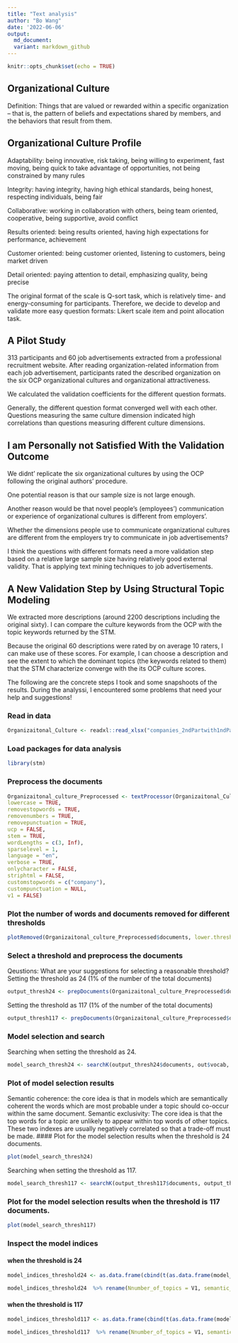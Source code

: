 ```yaml
---
title: "Text analysis"
author: "Bo Wang"
date: '2022-06-06'
output: 
  md_document:
  variant: markdown_github
---
```


```r
knitr::opts_chunk$set(echo = TRUE)
```

## Organizational Culture

Definition: Things that are valued or rewarded within a specific organization – that is, the pattern of beliefs and expectations shared by members, and the behaviors that result from them.

## Organizational Culture Profile

Adaptability: being innovative, risk taking, being willing to experiment, fast moving, being quick to take advantage of opportunities, not being constrained by many rules

Integrity: having integrity, having high ethical standards, being honest, respecting individuals, being fair

Collaborative: working in collaboration with others, being team oriented, cooperative, being supportive, avoid conflict

Results oriented: being results oriented, having high expectations for performance, achievement

Customer oriented: being customer oriented, listening to customers, being market driven

Detail oriented: paying attention to detail, emphasizing quality, being precise

The original format of the scale is Q-sort task, which is relatively time- and energy-consuming for participants. Therefore, we decide to develop and validate more easy question formats: Likert scale item and point allocation task.

## A Pilot Study

313 participants and 60 job advertisements extracted from a professional recruitment website. After reading organization-related information from each job advertisement, participants rated the described organization on the six OCP organizational cultures and organizational attractiveness.

We calculated the validation coefficients for the different question formats. 

Generally, the different question format converged well with each other. Questions measuring the same culture dimension indicated high correlations than questions measuring different culture dimensions.

## I am Personally not Satisfied With the Validation Outcome 

We didnt' replicate the six organizational cultures by using the OCP following the original authors' procedure. 

One potential reason is that our sample size is not large enough.

Another reason would be that novel people's (employees') communication or experience of organizational cultures is different from employers'.

Whether the dimensions people use to communicate organizational cultures are different from the employers try to communicate in job advertisements?

I think the questions with different formats need a more validation step based on a relative large sample size having relatively good external validity. That is applying text mining techniques to job advertisements. 

## A New Validation Step by Using Structural Topic Modeling

We extracted more descriptions (around 2200 descriptions including the original sixty). I can compare the culture keywords from the OCP with the topic keywords returned by the STM.

Because the original 60 descriptions were rated by on average 10 raters, I can make use of these scores. For example, I can choose a description and see the extent to which the dominant topics (the keywords related to them) that the STM characterize converge with the its OCP culture scores.

The following are the concrete steps I took and some snapshoots of the results. During the analyssi, I encountered some problems that need your help and suggestions! 

### Read in data

```r
Organizaitonal_Culture <- readxl::read_xlsx("companies_2ndPartwith1ndPart60.xlsx",na = "",col_names = T, sheet = "Sheet2")
```

### Load packages for data analysis
```r
library(stm)
```

### Preprocess the documents
```r
Organizaitonal_culture_Preprocessed <- textProcessor(Organizaitonal_Culture$company_description, metadata = Organizaitonal_Culture,
lowercase = TRUE,
removestopwords = TRUE,
removenumbers = TRUE,
removepunctuation = TRUE,
ucp = FALSE,
stem = TRUE,
wordLengths = c(3, Inf),
sparselevel = 1,
language = "en",
verbose = TRUE,
onlycharacter = FALSE,
striphtml = FALSE,
customstopwords = c("company"),
custompunctuation = NULL,
v1 = FALSE) 
```

### Plot the number of words and documents removed for different thresholds
```r
plotRemoved(Organizaitonal_culture_Preprocessed$documents, lower.thresh = seq(1, 201, by = 10))
```

### Select a threshold and preprocess the documents
Qeustions: What are your suggestions for selecting a reasonable threshold? 
Setting the threshold as 24 (1% of the number of the total documents)
```r
output_thresh24 <- prepDocuments(Organizaitonal_culture_Preprocessed$documents, Organizaitonal_culture_Preprocessed$vocab, lower.thresh = 24)
```

Setting the threshold as 117 (1% of the number of the total documents)
```r
output_thresh117 <- prepDocuments(Organizaitonal_culture_Preprocessed$documents, Organizaitonal_culture_Preprocessed$vocab, lower.thresh = 117)
```

### Model selection and search
Searching when setting the threshold as 24.
```r
model_search_thresh24 <- searchK(output_thresh24$documents, out$vocab, K = (2:50), proportion = 0.3, heldout.seed = 666666, cores = 5)
```

### Plot of model selection results
Semantic coherence: the core idea is that in models which are semantically coherent the words which are most probable under a topic should co-occur within the same document.
Semantic exclusivity: The core idea is that the top words for a topic are unlikely to appear within top words of other topics.
These two indexes are usually negatively correlated so that a trade-off must be made.
#### Plot for the model selection results when the threshold is 24 documents.
```r
plot(model_search_thresh24)
```

Searching when setting the threshold as 117.
```r
model_search_thresh117 <- searchK(output_thresh117$documents, output_thresh117$vocab, K = (2:50), proportion = 0.3, heldout.seed = 666666, cores = 5)
```

### Plot for the model selection results when the threshold is 117 documents.
```r
plot(model_search_thresh117)
```
### Inspect the model indices 
#### when the threshold is 24
```r
model_indices_threshold24 <- as.data.frame(cbind(t(as.data.frame(model_search_thresh24[['results']]$K)), t(as.data.frame(model_search_thresh24[['results']]$exclus)), t(as.data.frame(model_search_thresh24[['results']]$semcoh))))
```

```r
model_indices_threshold24  %>% rename(Nnumber_of_topics = V1, semantic_coherence = V2, semantic_exclusivity = V3) %>% arrange(semantic_coherence)
```

#### when the threshold is 117
```r
model_indices_threshold117 <- as.data.frame(cbind(t(as.data.frame(model_search_thresh117[['results']]$K)), t(as.data.frame(model_search_thresh117[['results']]$exclus)), t(as.data.frame(model_search_thresh117[['results']]$semcoh))))
```

```r
model_indices_threshold117  %>% rename(Nnumber_of_topics = V1, semantic_coherence = V2, semantic_exclusivity = V3) %>% arrange(semantic_coherence)
```

